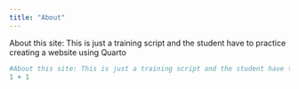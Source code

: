 ```yaml
---
title: "About"
---
```


About this site: This is just a training script and the student have to practice creating a website using Quarto

```r
#About this site: This is just a training script and the student have to practice creating a website using Quarto 
1 + 1
```
